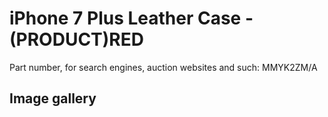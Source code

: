# iPhone 7 Plus Leather Case - (PRODUCT)RED

Part number, for search engines, auction websites and such: MMYK2ZM/A

## Image gallery

<div style={{ width: "768px" }}>
  <GalleryComponent
    images={[
      {
        original: "/everysource/MMYK2",
        thumbnail: "/everypreview/MMYK2",
      },
      {
        original: "/everysource/MMYK2_AV1_GOLD",
        thumbnail: "/everypreview/MMYK2_AV1_GOLD",
      },
      {
        original: "/everysource/MMYK2_AV1_JET_BLACK",
        thumbnail: "/everypreview/MMYK2_AV1_JET_BLACK",
      },
      {
        original: "/everysource/MMYK2_AV1_RED",
        thumbnail: "/everypreview/MMYK2_AV1_RED",
      },
      {
        original: "/everysource/MMYK2_AV1_SILVER",
        thumbnail: "/everypreview/MMYK2_AV1_SILVER",
      },
      {
        original: "/everysource/MMYK2_AV2",
        thumbnail: "/everypreview/MMYK2_AV2",
      }
    ]}
  />
</div>